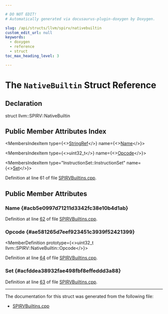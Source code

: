 ```yaml
---

# DO NOT EDIT!
# Automatically generated via docusaurus-plugin-doxygen by Doxygen.

slug: /api/structs/llvm/spirv/nativebuiltin
custom_edit_url: null
keywords:
  - doxygen
  - reference
  - struct
toc_max_heading_level: 3

---
```





# The `NativeBuiltin` Struct Reference

<DoxygenPage pluginConfig={pluginConfig}>



## Declaration

<CodeBlock>struct llvm::SPIRV::NativeBuiltin</CodeBlock>

## Public Member Attributes Index

<MembersIndex>

<MembersIndexItem
  type={<><a href="/docs/api/classes/llvm/stringref">StringRef</a></>}
  name={<><a href="#acb5e0997d71211d3342fc38e10b4d1ab">Name</a></>}>
</MembersIndexItem>

<MembersIndexItem
  type={<>uint32&#95;t</>}
  name={<><a href="#ae581265d7eef923451c3939f52421399">Opcode</a></>}>
</MembersIndexItem>

<MembersIndexItem
  type="InstructionSet::InstructionSet"
  name={<><a href="#acfddea38932fae498fbf8effeddd3a88">Set</a></>}>
</MembersIndexItem>

</MembersIndex>


Definition at line 61 of file <a href="/docs/api/files/lib/lib/target/lib/target/spirv/spirvbuiltins-cpp">SPIRVBuiltins.cpp</a>.

<SectionDefinition>

## Public Member Attributes

### Name {#acb5e0997d71211d3342fc38e10b4d1ab}

<MemberDefinition
  prototype="StringRef llvm::SPIRV::NativeBuiltin::Name">

Definition at line <a href="/docs/api/files/lib/lib/target/lib/target/spirv/spirvbuiltins-cpp/#l00062">62</a> of file <a href="/docs/api/files/lib/lib/target/lib/target/spirv/spirvbuiltins-cpp">SPIRVBuiltins.cpp</a>.
</MemberDefinition>

### Opcode {#ae581265d7eef923451c3939f52421399}

<MemberDefinition
  prototype={<>uint32&#95;t llvm::SPIRV::NativeBuiltin::Opcode</>}>

Definition at line <a href="/docs/api/files/lib/lib/target/lib/target/spirv/spirvbuiltins-cpp/#l00064">64</a> of file <a href="/docs/api/files/lib/lib/target/lib/target/spirv/spirvbuiltins-cpp">SPIRVBuiltins.cpp</a>.
</MemberDefinition>

### Set {#acfddea38932fae498fbf8effeddd3a88}

<MemberDefinition
  prototype="InstructionSet::InstructionSet llvm::SPIRV::NativeBuiltin::Set">

Definition at line <a href="/docs/api/files/lib/lib/target/lib/target/spirv/spirvbuiltins-cpp/#l00063">63</a> of file <a href="/docs/api/files/lib/lib/target/lib/target/spirv/spirvbuiltins-cpp">SPIRVBuiltins.cpp</a>.
</MemberDefinition>

</SectionDefinition>

<hr/>

The documentation for this struct was generated from the following file:

<ul>
<li><a href="/docs/api/files/lib/lib/target/lib/target/spirv/spirvbuiltins-cpp">SPIRVBuiltins.cpp</a></li>
</ul>

</DoxygenPage>
